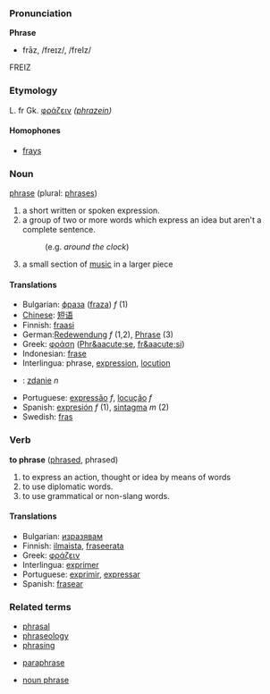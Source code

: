 ===Pronunciation===
'''Phrase'''
*frāz, /freɪz/, /freIz/
FREIZ
===Etymology===

L. fr Gk. [[φράζειν]] ''([[phrazein]])''
====Homophones====
*[[frays]]

===Noun===
[[phrase]] (plural: [[phrases]])

# a short written or spoken expression.
# a group of two or more words which express an idea but aren't a complete sentence.
#:(e.g. ''around the clock'')
# a small section of [[music]] in a larger piece

====Translations====
*Bulgarian: [[фраза]] ([[fraza]]) ''f'' (1)
*[[Chinese]]: [[短语]]
*Finnish: [[fraasi]]
*German:[[Redewendung]] ''f'' (1,2), [[Phrase]] (3)
*Greek: [[φράση]] ([[Phr&aacute;se]], [[fr&aacute;si]])
*Indonesian: [[frase]]
*Interlingua: phrase, [[expression]], [[locution]]
*{{pl}}: [[zdanie]] ''n''
*Portuguese: [[expressão]] ''f'', [[locução]] ''f''
*Spanish: [[expresión]] ''f'' (1), [[sintagma]] ''m'' (2)
*Swedish: [[fras]]

===Verb===
'''to phrase''' ([[phrased]], phrased)

# to express an action, thought or idea by means of words
# to use diplomatic words.
# to use grammatical or non-slang words.

====Translations====
*Bulgarian: [[изразявам]]
*Finnish: [[ilmaista]], [[fraseerata]]
*Greek: [[φράζειν]]
*Interlingua: [[exprimer]]
*Portuguese: [[exprimir]], [[expressar]]
*Spanish: [[frasear]]


===Related terms===
*[[phrasal]]
*[[phraseology]]
*[[phrasing]]

*[[paraphrase]]

*[[noun phrase]]
